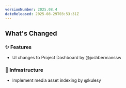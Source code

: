 ```yaml
---
versionNumber: 2025.08.4
dateReleased: 2025-08-29T03:53:31Z
---
```




## What's Changed
### ✨ Features
* UI changes to Project Dashboard by @joshbermanssw

### 🧱 Infrastructure
* Implement media asset indexing by @kulesy


